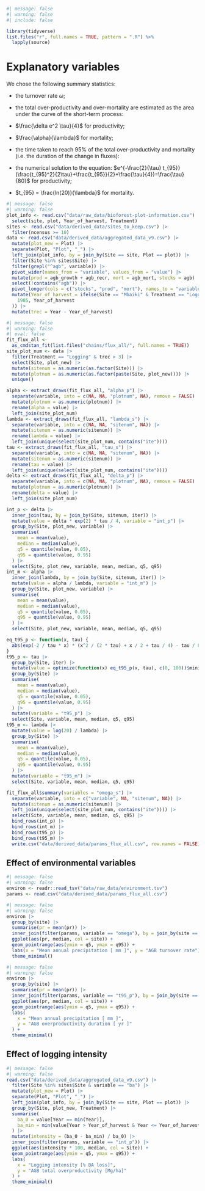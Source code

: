 ```r
#| message: false
#| warning: false
#| include: false

library(tidyverse)
list.files("r", full.names = TRUE, pattern = ".R") %>%
  lapply(source)
```

# Explanatory variables {.unnumbered}

We chose the following summary statistics:

-   the turnover rate $\omega$;

-   the total over-productivity and over-mortality are estimated as the area under the curve of the short-term process:

-   $\frac{\delta e^2 \tau}{4}$ for productivity;

-   $\frac{\alpha}{\lambda}$ for mortality;

-   the time taken to reach 95% of the total over-productivity and mortality (i.e. the duration of the change in fluxes):

-   the numerical solution to the equation: $e^{-\frac{2}{\tau} t_{95}}(\frac{t_{95}^2}{2\tau}+\frac{t_{95}}{2}+\frac{\tau}{4})=\frac{\tau}{80}$ for productivity;

-   $t_{95} = \frac{ln(20)}{\lambda}$ for mortality.

```r
#| message: false
#| warning: false
plot_info <- read.csv("data/raw_data/bioforest-plot-information.csv") |>
  select(site, plot, Year_of_harvest, Treatment)
sites <- read.csv("data/derived_data/sites_to_keep.csv") |>
  filter(ncensus >= 10)
data <- read.csv("data/derived_data/aggregated_data_v9.csv") |>
  mutate(plot_new = Plot) |>
  separate(Plot, "Plot", "_") |>
  left_join(plot_info, by = join_by(Site == site, Plot == plot)) |>
  filter(Site %in% sites$Site) |>
  filter(grepl("^agb", variable)) |>
  pivot_wider(names_from = "variable", values_from = "value") |>
  mutate(prod = agb_growth + agb_recr, mort = agb_mort, stocks = agb) |>
  select(!contains("agb")) |>
  pivot_longer(cols = c("stocks", "prod", "mort"), names_to = "variable") |>
  mutate(Year_of_harvest = ifelse(Site == "Mbaiki" & Treatment == "Logging",
    1985, Year_of_harvest
  )) |>
  mutate(trec = Year - Year_of_harvest)
```

```r
#| message: false
#| warning: false
#| eval: false
fit_flux_all <-
  as_cmdstan_fit(list.files("chains/flux_all/", full.names = TRUE))
site_plot_num <- data |>
  filter(Treatment == "Logging" & trec > 3) |>
  select(Site, plot_new) |>
  mutate(sitenum = as.numeric(as.factor(Site))) |>
  mutate(plotnum = as.numeric(as.factor(paste(Site, plot_new)))) |>
  unique()

alpha <- extract_draws(fit_flux_all, "alpha_p") |>
  separate(variable, into = c(NA, NA, "plotnum", NA), remove = FALSE) |>
  mutate(plotnum = as.numeric(plotnum)) |>
  rename(alpha = value) |>
  left_join(site_plot_num)
lambda <- extract_draws(fit_flux_all, "lambda_s") |>
  separate(variable, into = c(NA, NA, "sitenum", NA)) |>
  mutate(sitenum = as.numeric(sitenum)) |>
  rename(lambda = value) |>
  left_join(unique(select(site_plot_num, contains("ite"))))
tau <- extract_draws(fit_flux_all, "tau_s") |>
  separate(variable, into = c(NA, NA, "sitenum", NA)) |>
  mutate(sitenum = as.numeric(sitenum)) |>
  rename(tau = value) |>
  left_join(unique(select(site_plot_num, contains("ite"))))
delta <- extract_draws(fit_flux_all, "delta_p") |>
  separate(variable, into = c(NA, NA, "plotnum", NA), remove = FALSE) |>
  mutate(plotnum = as.numeric(plotnum)) |>
  rename(delta = value) |>
  left_join(site_plot_num)

int_p <- delta |>
  inner_join(tau, by = join_by(Site, sitenum, iter)) |>
  mutate(value = delta * exp(2) * tau / 4, variable = "int_p") |>
  group_by(Site, plot_new, variable) |>
  summarise(
    mean = mean(value),
    median = median(value),
    q5 = quantile(value, 0.05),
    q95 = quantile(value, 0.95)
  ) |>
  select(Site, plot_new, variable, mean, median, q5, q95)
int_m <- alpha |>
  inner_join(lambda, by = join_by(Site, sitenum, iter)) |>
  mutate(value = alpha / lambda, variable = "int_m") |>
  group_by(Site, plot_new, variable) |>
  summarise(
    mean = mean(value),
    median = median(value),
    q5 = quantile(value, 0.05),
    q95 = quantile(value, 0.95)
  ) |>
  select(Site, plot_new, variable, mean, median, q5, q95)

eq_t95_p <- function(x, tau) {
  abs(exp(-2 / tau * x) * (x^2 / (2 * tau) + x / 2 + tau / 4) - tau / 80)
}
t95_p <- tau |>
  group_by(Site, iter) |>
  mutate(value = optimize(function(x) eq_t95_p(x, tau), c(0, 100))$minimum) |>
  group_by(Site) |>
  summarise(
    mean = mean(value),
    median = median(value),
    q5 = quantile(value, 0.05),
    q95 = quantile(value, 0.95)
  ) |>
  mutate(variable = "t95_p") |>
  select(Site, variable, mean, median, q5, q95)
t95_m <- lambda |>
  mutate(value = log(20) / lambda) |>
  group_by(Site) |>
  summarise(
    mean = mean(value),
    median = median(value),
    q5 = quantile(value, 0.05),
    q95 = quantile(value, 0.95)
  ) |>
  mutate(variable = "t95_m") |>
  select(Site, variable, mean, median, q5, q95)

fit_flux_all$summary(variables = "omega_s") |>
  separate(variable, into = c("variable", NA, "sitenum", NA)) |>
  mutate(sitenum = as.numeric(sitenum)) |>
  left_join(unique(select(site_plot_num, contains("ite")))) |>
  select(Site, variable, mean, median, q5, q95) |>
  bind_rows(int_p) |>
  bind_rows(int_m) |>
  bind_rows(t95_p) |>
  bind_rows(t95_m) |>
  write.csv("data/derived_data/params_flux_all.csv", row.names = FALSE)
```

## Effect of environmental variables

```r
#| message: false
#| warning: false
environ <- readr::read_tsv("data/raw_data/environment.tsv")
params <- read.csv("data/derived_data/params_flux_all.csv")
```

```r
#| message: false
#| warning: false
environ |>
  group_by(site) |>
  summarise(pr = mean(pr)) |>
  inner_join(filter(params, variable == "omega"), by = join_by(site == Site)) |>
  ggplot(aes(pr, median, col = site)) +
  geom_pointrange(aes(ymin = q5, ymax = q95)) +
  labs(x = "Mean annual precipitation [ mm ]", y = "AGB turnover rate") +
  theme_minimal()
```

```r
#| message: false
#| warning: false
environ |>
  group_by(site) |>
  summarise(pr = mean(pr)) |>
  inner_join(filter(params, variable == "t95_p"), by = join_by(site == Site)) |>
  ggplot(aes(pr, median, col = site)) +
  geom_pointrange(aes(ymin = q5, ymax = q95)) +
  labs(
    x = "Mean annual precipitation [ mm ]",
    y = "AGB overproductivity duration [ yr ]"
  ) +
  theme_minimal()
```

## Effect of logging intensity

```r
#| message: false
#| warning: false
read.csv("data/derived_data/aggregated_data_v9.csv") |>
  filter(Site %in% sites$Site & variable == "ba") |>
  mutate(plot_new = Plot) |>
  separate(Plot, "Plot", "_") |>
  left_join(plot_info, by = join_by(Site == site, Plot == plot)) |>
  group_by(Site, plot_new, Treatment) |>
  summarise(
    ba_0 = value[Year == min(Year)],
    ba_min = min(value[Year > Year_of_harvest & Year <= Year_of_harvest + 5])
  ) |>
  mutate(intensity = (ba_0 - ba_min) / ba_0) |>
  inner_join(filter(params, variable == "int_p")) |>
  ggplot(aes(intensity * 100, median, col = Site)) +
  geom_pointrange(aes(ymin = q5, ymax = q95)) +
  labs(
    x = "Logging intensity [% BA loss]",
    y = "AGB total overproductivity [Mg/ha]"
  ) +
  theme_minimal()
```
